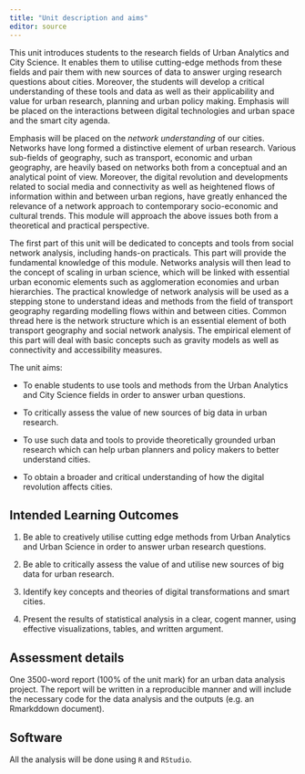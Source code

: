 ---
title: "Unit description and aims"
editor: source
---

This unit introduces students to the research fields of Urban Analytics and City Science. It enables them to utilise cutting-edge methods from these fields and pair them with new sources of data to answer urging research questions about cities. Moreover, the students will develop a critical understanding of these tools and data as well as their applicability and value for urban research, planning and urban policy making. Emphasis will be placed on the interactions between digital technologies and urban space and the smart city agenda.

Emphasis will be placed on the *network understanding* of our cities. Networks have long formed a distinctive element of urban research. Various sub-fields of geography, such as transport, economic and urban geography, are heavily based on networks both from a conceptual and an analytical point of view. Moreover, the digital revolution and developments related to social media and connectivity as well as heightened flows of information within and between urban regions, have greatly enhanced the relevance of a network approach to contemporary socio-economic and cultural trends. This module will approach the above issues both from a theoretical and practical perspective.

The first part of this unit will be dedicated to concepts and tools from social network analysis, including hands-on practicals. This part will provide the fundamental knowledge of this module. Networks analysis will then lead to the concept of scaling in urban science, which will be linked with essential urban economic elements such as agglomeration economies and urban hierarchies. The practical knowledge of network analysis will be used as a stepping stone to understand ideas and methods from the field of transport geography regarding modelling flows within and between cities. Common thread here is the network structure which is an essential element of both transport geography and social network analysis. The empirical element of this part will deal with basic concepts such as gravity models as well as connectivity and accessibility measures.

The unit aims:

-   To enable students to use tools and methods from the Urban Analytics and City Science fields in order to answer urban questions.

-   To critically assess the value of new sources of big data in urban research.

-   To use such data and tools to provide theoretically grounded urban research which can help urban planners and policy makers to better understand cities.

-   To obtain a broader and critical understanding of how the digital revolution affects cities.

## Intended Learning Outcomes

1.  Be able to creatively utilise cutting edge methods from Urban Analytics and Urban Science in order to answer urban research questions.

2.  Be able to critically assess the value of and utilise new sources of big data for urban research.

3.  Identify key concepts and theories of digital transformations and smart cities.

4.  Present the results of statistical analysis in a clear, cogent manner, using effective visualizations, tables, and written argument.

## Assessment details

One 3500-word report (100% of the unit mark) for an urban data analysis project. The report will be written in a reproducible manner and will include the necessary code for the data analysis and the outputs (e.g. an Rmarkddown document).

## Software

All the analysis will be done using `R` and `RStudio`.
